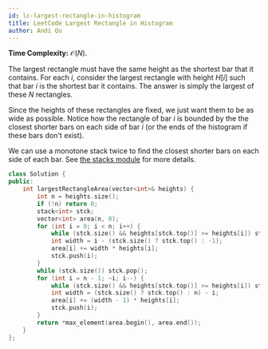 ```yaml
---
id: lc-largest-rectangle-in-histogram
title: LeetCode Largest Rectangle in Histogram
author: Andi Qu
---
```


**Time Complexity:** $\mathcal O(N)$.

The largest rectangle must have the same height as the shortest bar that it contains. For each $i$, consider the largest rectangle with height $H[i]$ such that bar $i$ is the shortest bar it contains. The answer is simply the largest of these $N$ rectangles.

Since the heights of these rectangles are fixed, we just want them to be as wide as possible. Notice how the rectangle of bar $i$ is bounded by the the closest shorter bars on each side of bar $i$ (or the ends of the histogram if these bars don't exist).

We can use a monotone stack twice to find the closest shorter bars on each side of each bar. See [the stacks module](https://usaco.guide/gold/stacks#application-nearest-smaller-element) for more details.

```cpp
class Solution {
public:
    int largestRectangleArea(vector<int>& heights) {
        int n = heights.size();
        if (!n) return 0;
        stack<int> stck;
        vector<int> area(n, 0);
        for (int i = 0; i < n; i++) {
            while (stck.size() && heights[stck.top()] >= heights[i]) stck.pop();
            int width = i - (stck.size() ? stck.top() : -1);
            area[i] += width * heights[i];
            stck.push(i);
        }
        while (stck.size()) stck.pop();
        for (int i = n - 1; ~i; i--) {
            while (stck.size() && heights[stck.top()] >= heights[i]) stck.pop();
            int width = (stck.size() ? stck.top() : n) - i;
            area[i] += (width - 1) * heights[i];
            stck.push(i);
        }
        return *max_element(area.begin(), area.end());
    }
};
```
